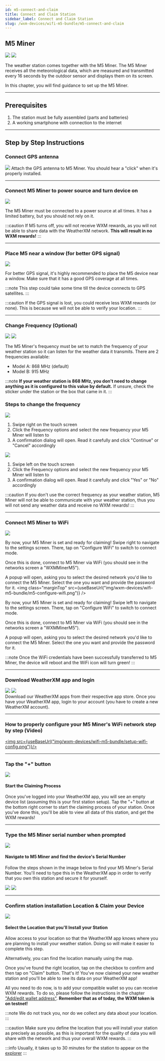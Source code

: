 ```yaml
---
id: m5-connect-and-claim
title: Connect and Claim Station
sidebar_label: Connect and Claim Station
slug: /wxm-devices/wifi-m5-bundle/m5-connect-and-claim
---
```



## M5 Miner
<Tabs groupId="wg1000_ui">
  <TabItem value="wg1000_ui_new" label="UI versions > 0.10.0">
  <img object-fit="contain" src={useBaseUrl("img/wxm-devices/wifi-m5-bundle/m5-ui-new.png")} />
  </TabItem>
  <TabItem value="wg1000_ui_old" label="Older UI versions">
  <img object-fit="contain" src={useBaseUrl("img/wxm-devices/wifi-m5-bundle/m5-ui.png")} />
  </TabItem>
</Tabs>

The weather station comes together with the M5 Miner.
The M5 Miner receives all the meteorological data, which are measured and transmitted every 16 seconds by the outdoor sensor
and displays them on its screen.


In this chapter, you will find guidance to set up the M5 Miner.
<hr/>

## Prerequisites

1. The station must be fully assembled (parts and batteries)
1. A working smartphone with connection to the internet

<hr/>



## Step by Step Instructions

### Connect GPS antenna

<div class="explanation">
  <img class="marginTop" src={useBaseUrl("img/wxm-devices/wifi-m5-bundle/gps.png")} />
  <span>
    Attach the GPS antenna to M5 Miner. You should hear a "click" when it's properly installed.
  </span>
</div>

<hr/>

### Connect M5 Miner to power source and turn device on

<div class="explanation">
<img class="marginTop" src={useBaseUrl("img/wxm-devices/wifi-m5-bundle/power-source.png")} />
  <span>
  <p>
    The M5 Miner must be connected to a power source at all times.
    It has a limited battery, but you should not rely on it.
  </p>

:::caution
If M5 turns off, you will not receive WXM rewards, as you will not be able to share data with the WeatherXM network. **This will result in no WXM rewards!**
:::
  </span>
</div>

<hr/>


### Place M5 near a window (for better GPS signal)

<div class="explanation">
<img class="marginTop" src={useBaseUrl("img/wxm-devices/wifi-m5-bundle/near-a-window.png")} />
  <span>

For better GPS signal, it's highly recommended to place the M5 device near a window. Make sure that it has a good GPS coverage at all times.

:::note
This step could take some time till the device connects to GPS satellites.
:::

:::caution
If the GPS signal is lost, you could receive less WXM rewards (or none). This is because we will not be able to verify your location.
:::
  </span>
</div>

<hr/>


### Change Frequency (Optional)


<div class="explanation">

<Tabs groupId="wg1000_ui">
  <TabItem value="wg1000_ui_new" label="UI versions > 0.10.0">
    <img class="marginTop" src={useBaseUrl("img/wxm-devices/wifi-m5-bundle/frequency-new.png")} />
  </TabItem>
  <TabItem value="wg1000_ui_old" label="Older UI versions">
    <img class="marginTop" src={useBaseUrl("img/wxm-devices/wifi-m5-bundle/frequency.png")} />
  </TabItem>
</Tabs>

  <span>

The M5 Miner's frequency must be set to match the frequency of your weather station so it can listen for the weather data it transmits. There are 2 frequencies available:
- Model A: 868 MHz (default)
- Model B: 915 MHz

:::note
**If your weather station is 868 MHz, you don't need to change anything as it is configured to this value by default.**
If unsure, check the sticker under the station or the box that came in it.
:::
  </span>
</div>

### Steps to change the frequency
<div>

  <Tabs groupId="wg1000_ui">
  <TabItem value="wg1000_ui_new" label="UI versions > 0.10.0">
    <img class="control" src={useBaseUrl("img/wxm-devices/wifi-m5-bundle/m5-change-frequency-new.png")} />
    <ol>
        <li>Swipe right on the touch screen</li>
        <li>Click the Frequency options and select the new frequency your M5 Miner will listen to</li>
        <li>A confirmation dialog will open. Read it carefully and click "Continue" or "Cancel" accordingly</li>
    </ol>
  </TabItem>
  <TabItem value="wg1000_ui_old" label="Older UI versions">
    <img class="control" src={useBaseUrl("img/wxm-devices/wifi-m5-bundle/m5-change-frequency.png")} />
    <ol>
        <li>Swipe left on the touch screen</li>
        <li>Click the Frequency options and select the new frequency your M5 Miner will listen to</li>
        <li>A confirmation dialog will open. Read it carefully and click "Yes" or "No" accordingly</li>
    </ol>
  </TabItem>
</Tabs>

</div>

:::caution
If you don't use the correct frequency as your weather station, M5 Miner will not be able to communicate with your weather station, thus you will not send any weather data and receive no WXM rewards!
:::

<hr/>

### Connect M5 Miner to WiFi

<Tabs groupId="wg1000_ui">
  <TabItem value="wg1000_ui_new" label="UI versions > 0.10.0">
    <img class="marginTop" src={useBaseUrl("img/wxm-devices/wifi-m5-bundle/m5-configure-wifi-new.png")} />

By now, your M5 Miner is set and ready for claiming!
Swipe right to navigate to the settings screen. There, tap on "Configure WiFi" to switch to connect mode.

Once this is done, connect to M5 Miner via WiFi (you should see in the networks screen a "WXMMinerM5").

A popup will open, asking you to select the desired network you'd like to connect the M5 Miner. Select the one you want and provide the password for it.
  </TabItem>
  <TabItem value="wg1000_ui_old" label="Older UI versions">
    <img class="marginTop" src={useBaseUrl("img/wxm-devices/wifi-m5-bundle/m5-configure-wifi.png")} />

By now, your M5 Miner is set and ready for claiming!
Swipe left to navigate to the settings screen. There, tap on "Configure WiFi" to switch to connect mode.

Once this is done, connect to M5 Miner via WiFi (you should see in the networks screen a "WXMMinerM5").

A popup will open, asking you to select the desired network you'd like to connect the M5 Miner. Select the one you want and provide the password for it.
  </TabItem>
</Tabs>





:::note
Once the WiFi credentials have been successfully transferred to M5 Miner, the device will reboot and the WiFi icon will turn green!
:::

<hr/>

### Download WeatherXM app and login


<div class="explanation">
  <div class="app-store">
   <a href="https://play.google.com/store/apps/details?id=com.weatherxm.app&hl=en&gl=US" target="blank"><img src={useBaseUrl("img/wxm-devices/wifi-m5-bundle/google-play-badge.svg")}/></a>
   <a href="https://apps.apple.com/ie/app/weatherxm/id1629841929" target="blank"><img src={useBaseUrl("img/wxm-devices/wifi-m5-bundle/App_Store_Badge.svg")}/></a>

  </div>
  <span>
    Download our WeatherXM apps from their respective app store. Once you have your WeatherXM app, login to your account (you have to create a new WeatherXM account).
</span>
</div>

<hr/>

### How to properly configure your M5 Miner's WiFi network step by step (Video)


 <a href="https://www.youtube.com/watch?v=sUJEwuFq1CE" target="blank"><img src={useBaseUrl("img/wxm-devices/wifi-m5-bundle/setup-wifi-config.png")}/></a>

<hr/>

### Tap the "+" button

<div class="explanation">
  <img src={useBaseUrl("img/wxm-devices/wifi-m5-bundle/pus-button.svg")} />
  <div>
    <h4>Start the Claiming Process</h4>
    <p>
      Once you've logged into your WeatherXM app, you will see an empty device list (assuming this is your first station setup). Tap the "+" button at the bottom right corner to start the claiming process of your station. Once you've done this, you'll be able to view all data of this station, and get the WXM rewards!
    </p>
  </div>
</div>

<hr/>

### Type the M5 Miner serial number when prompted


<div class="explanation">
        <img style={{width:"calc(100%*1/3 - 10px)"}} src={useBaseUrl("img/wxm-devices/wifi-m5-bundle/serial-number.jpg")} />
  <div style={{width:"calc(100%*2/3 - 10px)"}} >

#### Navigate to M5 Miner and find the device's Serial Number

Follow the steps shown in the image below to find your M5 Miner's Serial Number. You'll need to type this in the WeatherXM app in order to verify that you own this station and secure it for yourself.

<Tabs groupId="wg1000_ui">
  <TabItem value="wg1000_ui_new" label="UI versions > 0.10.0">
    <img object-fit="contain" src={useBaseUrl("img/wxm-devices/wifi-m5-bundle/m5-serial-new.png")} />
  </TabItem>
  <TabItem value="wg1000_ui_old" label="Older UI versions">
    <img src={useBaseUrl("img/wxm-devices/wifi-m5-bundle/m5-serial.png")} />
  </TabItem>
</Tabs>

  </div>
</div>

<hr/>


### Confirm station installation Location & Claim your Device


<div class="explanation small-big">
  <img src={useBaseUrl("img/wxm-devices/wifi-m5-bundle/installation-location.svg")} />
  <span>

#### Select the Location that you'll Install your Station

Allow access to your location so that the WeatherXM app knows where you are planning to install your weather station. Doing so will make it easier to complete this step.

Alternatively, you can find the location manually using the map.

Once you've found the right location, tap on the checkbox to confirm and then tap on "Claim" button.
That's it! You've now claimed your new weather station and you'll be able to see its data on your WeatherXM app!

All you need to do now, is to add your compatible wallet so you can receive WXM rewards. To do so, please follow the instructions in the chapter  ["Add/edit wallet address"](/wallet/add-edit-wallet-address#how-to-create-wallet-on-metamask). **Remember that as of today, the WXM token is on testnet!**

:::note
We do not track you, nor do we collect any data about your location.
:::

:::caution
Make sure you define the location that you will install your station as precisely as possible, as this is important for the quality of data you will share with the network and thus your overall WXM rewards.
:::
  </span>
</div>

:::info 
Usually, it takes up to 30 minutes for the station to appear on the [explorer](https://explorer.weatherxm.com/stats)
:::
